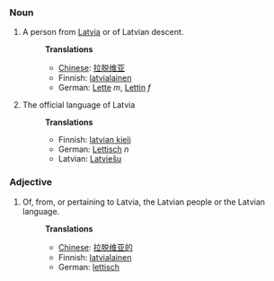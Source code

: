 ===Noun===
#A person from [[Latvia]] or of Latvian descent.
#:'''Translations'''
#:*[[Chinese]]: [[拉脱维亚]]
#:*Finnish: [[latvialainen]]
#:*German: [[Lette]] ''m'', [[Lettin]] ''f''
#The official language of Latvia
#:'''Translations'''
#:*Finnish: [[latvian kieli]]
#:*German: [[Lettisch]] ''n''
#:*Latvian: [[Latviešu]]

===Adjective===
#Of, from, or pertaining to Latvia, the Latvian people or the Latvian language.
#:'''Translations'''
#:*[[Chinese]]: [[拉脱维亚的]]
#:*Finnish: [[latvialainen]]
#:*German: [[lettisch]]